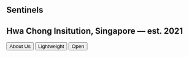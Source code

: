 
<section
  style={{
    backgroundImage: `url('/banner.jpg')`,
  }}
  className="h-screen w-full bg-center bg-no-repeat bg-cover"
>
  <div className="bg-black/80">
    <div
      className="w-3/4 grid justify-items-start place-items-center h-screen m-auto text-white
    "
    >
      <div>
        <h1 className="my-2 font-bold text-4xl ">Sentinels</h1>
        <h2 className="my-2 ">Hwa Chong Insitution, Singapore — est. 2021</h2>
        <div className="grid gap-4 grid-cols-1 md:grid-cols-3">
          <button className="px-4 py-2 border-2 border-white rounded my-2 font-bold hover:bg-white duration-300 hover:text-black">
            <Link href="/about">About Us</Link>
          </button>
          <button className="px-4 py-2 border-2 border-white rounded my-2 font-bold hover:bg-white duration-300 hover:text-black">
            <Link href="/lightweight">Lightweight</Link>
          </button>
          <button className="px-4 py-2 border-2 border-white rounded my-2 font-bold hover:bg-white duration-300 hover:text-black">
            <Link href="/open">Open</Link>
          </button>
        </div>
      </div>
    </div>
  </div>
</section>
